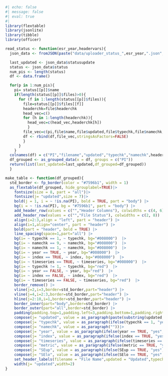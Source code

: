 
```r
#| echo: false
#| message: false
#| eval: true
#| 
library(flextable)
library(jsonlite)
library(tibble)
library(officer)

read_status <- function(esr_year,headervars){
  json_data <- fromJSON(paste("data/uploader_status_",esr_year,".json",sep=""), simplifyVector = FALSE)

  last_updated <- json_data$statusupdate
  status <- json_data$status
  num_pis <- length(status)
  df <- data.frame()

  for(p in 1:num_pis){
    pi= status[[p]]$name
    if(length(status[[p]]$files)>0){
      for (f in 1:length(status[[p]]$files)){
        file=status[[p]]$files[[f]]
        headerchk=file$headerchk
        head_vec=c()
        for (h in 1:length(headerchk)){
          head_vec=c(head_vec,headerchk[h])
          }
        file_vec=c(pi,file$name,file$updated,file$typechk,file$namechk,head_vec)
        df <- rbind(df,file_vec,stringsAsFactors=FALSE)
        }
      }
    }
  colnames(df) = c("PI","filename","updated","typechk","namechk",headervars)
  df_grouped <- as_grouped_data(x = df, groups = c("PI"))
  return(list(last_updated=last_updated,df_grouped=df_grouped))
  }

make_table <- function(df_grouped){
  std_border <- fp_border(color = "#7596b1", width = 1)
  as_flextable(df_grouped, hide_grouplabel=TRUE)|>
    fontsize(size = 8, part = "all")|>
    fontsize(j= "updated",size = 7)|>
    bold(j = 1, i = ~ !is.na(PI), bold = TRUE, part = "body") |>
    bg(i = ~ !is.na(PI), bg = "#7596b1", part = "body") |>
    add_header_row(values = c("","Header Columns"), colwidths = c(4, 6)) |>
    add_header_row(values = c("","File Status"), colwidths = c(2, 8)) |>
    align(i=2:3,align = "left", part = "header") |>
    align(i=1,align="center", part = "header") |>
    bold(part = "header", bold = TRUE) |>
    line_spacing(space=1,part="all") |>
    bg(i= ~ typechk == 1, ~ typechk, bg="#008000")  |>
    bg(i= ~ namechk == 9, ~ namechk, bg="#008000")  |>
    bg(i= ~ namechk == 1, ~ namechk, bg="#008000")  |>
    bg(i= ~ year == TRUE, ~ year, bg="#008000")  |>
    bg(i= ~ index == TRUE, ~ index, bg="#008000")  |>
    bg(i= ~ timeseries == TRUE, ~ timeseries, bg="#008000")  |>
    bg(i= ~ typechk != 1, ~ typechk, bg="red")  |>
    bg(i= ~ year == FALSE, ~ year, bg="red")  |>
    bg(i= ~ index == FALSE, ~ index, bg="red")  |>
    bg(i= ~ timeseries == FALSE, ~ timeseries, bg="red")  |>
    border_remove() |>
    vline(j=2,i=3,border=std_border,part="header") |>
    vline(j=4,i=2:3,border=std_border,part="header") |>
    hline(j=2:10,i=1,border=std_border,part="header") |>
    border_inner(part="body",border=std_border) |>
    border_outer(part="all",border=std_border) |>
    padding(padding.top=1,padding.left=3,padding.bottom=1,padding.right=3,part = "all") |>
    compose(j= "updated", value = as_paragraph(paste(substring(updated,1,10))," ",substring(updated,12,19))) |>
    compose(j= "typechk", value = as_paragraph(ifelse(typechk == 1, "yes", "no")))|>
    compose(j= "namechk", value = as_paragraph(""))|>
    compose(j= "year", value = as_paragraph(ifelse(year == TRUE, "yes", "no")))|>
    compose(j= "index", value = as_paragraph(ifelse(index == TRUE, "yes", "no")))|>
    compose(j= "timeseries", value = as_paragraph(ifelse(timeseries == TRUE, "yes", "no")))|>
    compose(j= "metric", value = as_paragraph(ifelse(metric == TRUE, "yes", "no")))|>
    compose(j= "SEup", value = as_paragraph(ifelse(SEup == TRUE, "yes", "no")))|>
    compose(j= "SElo", value = as_paragraph(ifelse(SElo == TRUE, "yes", "no")))|>
    set_header_labels(filename = "File Name",updated = "Updated",typechk = "type check", namechk = "name check") |>
    width(j= "updated",width=2)
}


```
